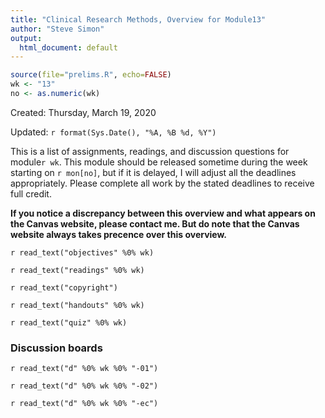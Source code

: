 ```yaml
---
title: "Clinical Research Methods, Overview for Module13"
author: "Steve Simon"
output:
  html_document: default
---
```


```r
source(file="prelims.R", echo=FALSE)
wk <- "13"
no <- as.numeric(wk)
```

Created: Thursday, March 19, 2020

Updated: `r format(Sys.Date(), "%A, %B %d, %Y")`

This is a list of assignments, readings, and discussion questions for module`r wk`. This module should be released sometime during the week starting on `r mon[no]`, but if it is delayed, I will adjust all the deadlines appropriately. Please complete all work by the stated deadlines to receive full credit.

**If you notice a discrepancy between this overview and what appears on the Canvas website, please contact me. But do note that the Canvas website always takes precence over this overview.**

`r read_text("objectives" %0% wk)`

`r read_text("readings" %0% wk)`

`r read_text("copyright")`

`r read_text("handouts" %0% wk)`

`r read_text("quiz" %0% wk)`

### Discussion boards

`r read_text("d" %0% wk %0% "-01")`

`r read_text("d" %0% wk %0% "-02")`

`r read_text("d" %0% wk %0% "-ec")`
